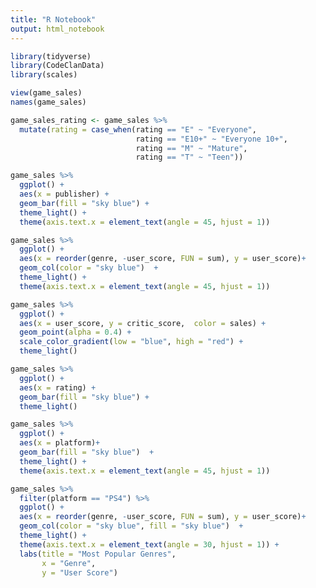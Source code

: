 ```yaml
---
title: "R Notebook"
output: html_notebook
---
```


```r
library(tidyverse)
library(CodeClanData)
library(scales)

view(game_sales)
names(game_sales)
```

```r
game_sales_rating <- game_sales %>% 
  mutate(rating = case_when(rating == "E" ~ "Everyone",
                            rating == "E10+" ~ "Everyone 10+",
                            rating == "M" ~ "Mature",
                            rating == "T" ~ "Teen"))
```


```r
game_sales %>% 
  ggplot() +
  aes(x = publisher) +
  geom_bar(fill = "sky blue") +
  theme_light() +
  theme(axis.text.x = element_text(angle = 45, hjust = 1))
```
```r
game_sales %>% 
  ggplot() +
  aes(x = reorder(genre, -user_score, FUN = sum), y = user_score)+
  geom_col(color = "sky blue")  +
  theme_light() +
  theme(axis.text.x = element_text(angle = 45, hjust = 1)) 
```

```r
game_sales %>% 
  ggplot() +
  aes(x = user_score, y = critic_score,  color = sales) +
  geom_point(alpha = 0.4) +
  scale_color_gradient(low = "blue", high = "red") +
  theme_light()
```
```r
game_sales %>% 
  ggplot() +
  aes(x = rating) +
  geom_bar(fill = "sky blue") +
  theme_light() 
```
```r
game_sales %>% 
  ggplot() +
  aes(x = platform)+
  geom_bar(fill = "sky blue")  +
  theme_light() +
  theme(axis.text.x = element_text(angle = 45, hjust = 1))
```
```r
game_sales %>% 
  filter(platform == "PS4") %>% 
  ggplot() +
  aes(x = reorder(genre, -user_score, FUN = sum), y = user_score)+
  geom_col(color = "sky blue", fill = "sky blue")  +
  theme_light() +
  theme(axis.text.x = element_text(angle = 30, hjust = 1)) +
  labs(title = "Most Popular Genres",
       x = "Genre",
       y = "User Score")
```



